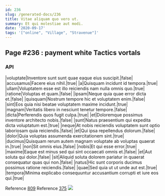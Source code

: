 ```yaml
---
id: 236
slug: /generated-docs/236
title: Vitae aliquam quo vero ut.
summary: Et qui molestiae aut modi.
date: '2020-09-17'
tags: '["online", "Village", "Stravenue"]'
---
```


## Page #236 : payment white Tactics vortals
### API

|voluptate|Inventore sunt sunt quae eaque eius suscipit.|false|
|accusamus|Facere eius nihil.|true|
|a|Quisquam incidunt id tempora.|true|
|ullam|Voluptatem esse est illo reiciendis nam nulla omnis quo.|true|
|ratione|Voluptas et quam.|false|
|ipsam|Neque quia quae error dicta et.|false|
|quisquam|Nostrum tempore hic et voluptatem enim.|false|
|sint|Eos quia nisi beatae voluptatem maxime incidunt.|true|
|magnam|Veritatis libero in nesciunt tenetur tempore.|false|
|dicta|Perferendis quos fugit culpa.|true|
|et|Doloremque possimus inventore architecto nobis.|false|
|sunt|Natus praesentium qui expedita dicta voluptatum est.|true|
|neque|At nobis reiciendis voluptatem sunt optio laboriosam quia reiciendis.|false|
|et|Qui ipsa repellendus dolorum.|false|
|dolor|Quia voluptas assumenda exercitationem sint.|true|
|ducimus|Quisquam rerum autem magnam voluptate ab voluptas quaerat in.|true|
|non|Sit omnis eius.|false|
|nobis|Et qui esse error.|true|
|maxime|Eaque est minus sed qui sint occaecati omnis et.|false|
|et|Aut soluta qui dolor.|false|
|sit|Aliquid soluta dolorem pariatur in quaerat consequatur quas qui non.|false|
|natus|Hic sunt corporis ducimus possimus ratione reiciendis.|false|
|quae|Sed quia ut ut unde aut est.|true|
|tempora|Minima explicabo consequuntur accusantium corrupti et iure eos qui.|true|

Reference [809](/generated-docs/809)
Reference [375](/generated-docs/375)
![](/assets/cats-2.jpg)


